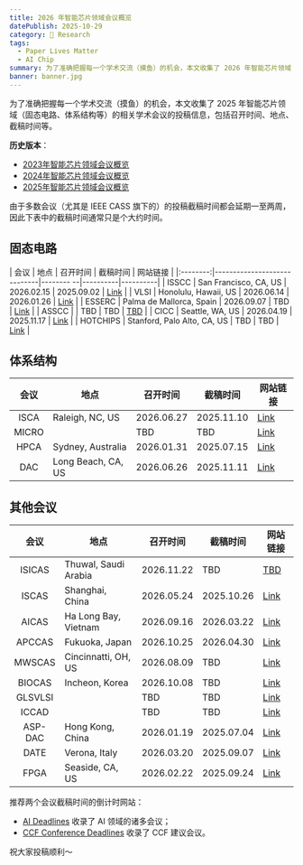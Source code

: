 ```yaml
---
title: 2026 年智能芯片领域会议概览
datePublish: 2025-10-29
category: 🌈 Research
tags:
  - Paper Lives Matter
  - AI Chip
summary: 为了准确把握每一个学术交流（摸鱼）的机会，本文收集了 2026 年智能芯片领域（固态电路、体系结构等）的相关学术会议的投稿信息，包括召开时间、地点、截稿时间等。
banner: banner.jpg
---
```


为了准确把握每一个学术交流（摸鱼）的机会，本文收集了 2025 年智能芯片领域（固态电路、体系结构等）的相关学术会议的投稿信息，包括召开时间、地点、截稿时间等。

**历史版本**：
- [2023年智能芯片领域会议概览](/post/asic-conf-ddl-2023)
- [2024年智能芯片领域会议概览](/post/asic-conf-ddl-2024)
- [2025年智能芯片领域会议概览](/post/asic-conf-ddl-2025)

由于多数会议（尤其是 IEEE CASS 旗下的）的投稿截稿时间都会延期一至两周，因此下表中的截稿时间通常只是个大约时间。

## 固态电路

| 会议     | 地点                        | 召开时间   | 截稿时间 | 网站链接 |
|:--------:|-----------------------------|--------  --|----------|----------|
| ISSCC    | San Francisco, CA, US       | 2026.02.15 | 2025.09.02 | [Link](https://www.isscc.org) |
| VLSI     | Honolulu, Hawaii, US        | 2026.06.14 | 2026.01.26 | [Link](https://www.vlsisymposium.org) |
| ESSERC   | Palma de Mallorca, Spain    | 2026.09.07 | TBD        | [Link](https://www.esserc2026.org) |
| ASSCC    |                             | TBD        | TBD        | [TBD](https://a-sscc2025.org) |
| CICC     | Seattle, WA, US             | 2026.04.19 | 2025.11.17 | [Link](https://www.ieee-cicc.org) |
| HOTCHIPS | Stanford, Palo Alto, CA, US | TBD        | TBD        | [Link](https://hotchips.org) |

## 体系结构

| 会议     | 地点                | 召开时间 | 截稿时间 | 网站链接 |
|:--------:|---------------------|----------|----------|----------|
| ISCA     | Raleigh, NC, US     | 2026.06.27 | 2025.11.10 | [Link](https://iscaconf.org/isca2026) |
| MICRO    |                     | TBD        | TBD        | [Link](https://microarch.org) |
| HPCA     | Sydney, Australia   | 2026.01.31 | 2025.07.15 | [Link](https://hpca-conf.org) |
| DAC      | Long Beach, CA, US  | 2026.06.26 | 2025.11.11 | [Link](https://www.dac.com) |

## 其他会议

| 会议       | 地点                 | 召开时间   | 截稿时间   | 网站链接 |
|:----------:|----------------------|------------|------------|----------|
| ISICAS     | Thuwal, Saudi Arabia | 2026.11.22 | TBD        | [TBD](https://2025.ieee-isicas.org) |
| ISCAS      | Shanghai, China      | 2026.05.24 | 2025.10.26 | [Link](https://2026.ieee-iscas.org) |
| AICAS      | Ha Long Bay, Vietnam | 2026.09.16 | 2026.03.22 | [Link](https://2026.ieee-aicas.org) |
| APCCAS     | Fukuoka, Japan       | 2026.10.25 | 2026.04.30 | [Link](http://apccas2026.org) |
| MWSCAS     | Cincinnatti, OH, US  | 2026.08.09 | TBD        | [Link](https://www.mwscas2026.org) |
| BIOCAS     | Incheon, Korea       | 2026.10.08 | TBD        | [Link](http://ieee-biocas.org) |
| GLSVLSI    |                      | TBD        | TBD        | [Link](https://www.glsvlsi.org) |
| ICCAD      |                      | TBD        | TBD        | [Link](https://iccad.com) |
| ASP-DAC    | Hong Kong, China     | 2026.01.19 | 2025.07.04 | [Link](https://www.aspdac.com) |
| DATE       | Verona, Italy        | 2026.03.20 | 2025.09.07 | [Link](https://www.date-conference.com) |
| FPGA       | Seaside, CA, US      | 2026.02.22 | 2025.09.24 | [Link](https://www.isfpga.org) |

推荐两个会议截稿时间的倒计时网站：
- [AI Deadlines](https://aideadlin.es) 收录了 AI 领域的诸多会议；
- [CCF Conference Deadlines](https://ccfddl.top/) 收录了 CCF 建议会议。

祝大家投稿顺利～
